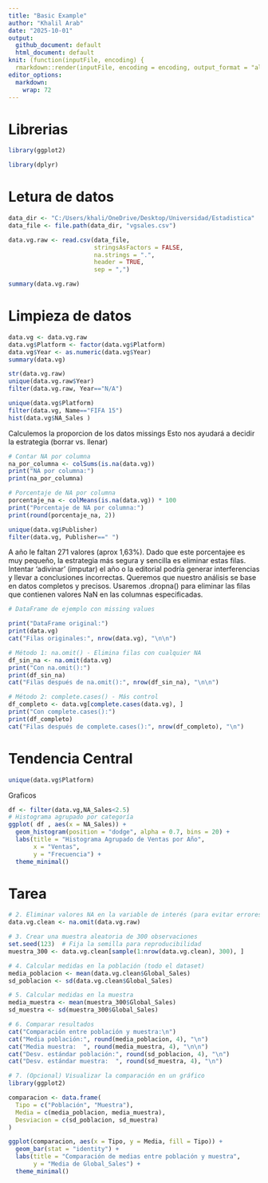 ```yaml
---
title: "Basic Example"
author: "Khalil Arab"
date: "2025-10-01"
output: 
  github_document: default
  html_document: default
knit: (function(inputFile, encoding) {
  rmarkdown::render(inputFile, encoding = encoding, output_format = "all") })
editor_options: 
  markdown: 
    wrap: 72
---
```


# Librerias
```r
library(ggplot2)

library(dplyr)
```

# Letura de datos

```r
data_dir <- "C:/Users/khali/OneDrive/Desktop/Universidad/Estadistica"
data_file <- file.path(data_dir, "vgsales.csv")

data.vg.raw <- read.csv(data_file,
                        stringsAsFactors = FALSE,
                        na.strings = ".",
                        header = TRUE,
                        sep = ",")

```

```r
summary(data.vg.raw)
```

# Limpieza de datos


```r
data.vg <- data.vg.raw 
data.vg$Platform <- factor(data.vg$Platform)
data.vg$Year <- as.numeric(data.vg$Year)
summary(data.vg)
```
```r
str(data.vg.raw)
unique(data.vg.raw$Year)
filter(data.vg.raw, Year=="N/A")

```


```r
unique(data.vg$Platform)
filter(data.vg, Name=="FIFA 15")
hist(data.vg$NA_Sales )
```

Calculemos la proporcion de los datos missings Esto nos ayudará a decidir la estrategia (borrar vs. llenar)

```r
# Contar NA por columna
na_por_columna <- colSums(is.na(data.vg))
print("NA por columna:")
print(na_por_columna)

# Porcentaje de NA por columna
porcentaje_na <- colMeans(is.na(data.vg)) * 100
print("Porcentaje de NA por columna:")
print(round(porcentaje_na, 2))

```



```r
unique(data.vg$Publisher)
filter(data.vg, Publisher==" ")

```

A año le faltan 271 valores (aprox 1,63%). Dado que este porcentajee es muy pequeño, la estrategia más segura y sencilla es eliminar estas filas. Intentar 'adivinar' (imputar) el año o la editorial podría generar interferencias y llevar a conclusiones incorrectas. Queremos que nuestro análisis se base en datos completos y precisos. Usaremos .dropna() para eliminar las filas que contienen valores NaN en las columnas especificadas.



```r
# DataFrame de ejemplo con missing values

print("DataFrame original:")
print(data.vg)
cat("Filas originales:", nrow(data.vg), "\n\n")

# Método 1: na.omit() - Elimina filas con cualquier NA
df_sin_na <- na.omit(data.vg)
print("Con na.omit():")
print(df_sin_na)
cat("Filas después de na.omit():", nrow(df_sin_na), "\n\n")

# Método 2: complete.cases() - Más control
df_completo <- data.vg[complete.cases(data.vg), ]
print("Con complete.cases():")
print(df_completo)
cat("Filas después de complete.cases():", nrow(df_completo), "\n")

```


# Tendencia Central

```r
unique(data.vg$Platform)
```

Graficos


```r

df <- filter(data.vg,NA_Sales<2.5)
# Histograma agrupado por categoría
ggplot( df , aes(x = NA_Sales)) +
  geom_histogram(position = "dodge", alpha = 0.7, bins = 20) +
  labs(title = "Histograma Agrupado de Ventas por Año",
       x = "Ventas",
       y = "Frecuencia") +
  theme_minimal()

```
# Tarea 

```r
# 2. Eliminar valores NA en la variable de interés (para evitar errores)
data.vg.clean <- na.omit(data.vg.raw)

# 3. Crear una muestra aleatoria de 300 observaciones
set.seed(123)  # Fija la semilla para reproducibilidad
muestra_300 <- data.vg.clean[sample(1:nrow(data.vg.clean), 300), ]

# 4. Calcular medidas en la población (todo el dataset)
media_poblacion <- mean(data.vg.clean$Global_Sales)
sd_poblacion <- sd(data.vg.clean$Global_Sales)

# 5. Calcular medidas en la muestra
media_muestra <- mean(muestra_300$Global_Sales)
sd_muestra <- sd(muestra_300$Global_Sales)

# 6. Comparar resultados
cat("Comparación entre población y muestra:\n")
cat("Media población:", round(media_poblacion, 4), "\n")
cat("Media muestra:  ", round(media_muestra, 4), "\n\n")
cat("Desv. estándar población:", round(sd_poblacion, 4), "\n")
cat("Desv. estándar muestra:  ", round(sd_muestra, 4), "\n")

# 7. (Opcional) Visualizar la comparación en un gráfico
library(ggplot2)

comparacion <- data.frame(
  Tipo = c("Población", "Muestra"),
  Media = c(media_poblacion, media_muestra),
  Desviacion = c(sd_poblacion, sd_muestra)
)

ggplot(comparacion, aes(x = Tipo, y = Media, fill = Tipo)) +
  geom_bar(stat = "identity") +
  labs(title = "Comparación de medias entre población y muestra",
       y = "Media de Global_Sales") +
  theme_minimal()

```